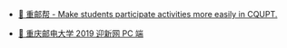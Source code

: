 
<Title text="Main Projects"><Link to="/projects">Look all projects</Link></Title>

- [🥳 重邮帮 - Make students participate activities more easily in CQUPT.](https://github.com/RedrockTeam/cqupt-help)

- [🏫 重庆邮电大学 2019 迎新网 PC 端](https://ahabhgk.github.io/welcome-2019-PC/#/)
